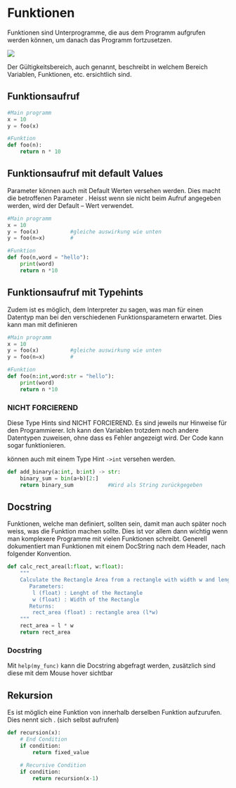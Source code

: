 # Funktionen

Funktionen sind Unterprogramme, die aus dem Programm aufgrufen werden können, um danach das Programm fortzusetzen.

![](image/Funktionsaufbau.png){fig-alt="Funktionsaufbau"}

Der Gültigkeitsbereich, auch \textbf{Scope} genannt, beschreibt in welchem Bereich Variablen, Funktionen, etc. ersichtlich sind.

## Funktionsaufruf

``` python
#Main programm
x = 10
y = foo(x)

#Funktion
def foo(n):
    return n * 10
```

## Funktionsaufruf mit default Values

Parameter können auch mit Default Werten versehen werden. Dies macht die betroffenen Parameter \textbf{optional}. Heisst wenn sie nicht beim Aufruf angegeben werden, wird der Default -- Wert verwendet.

``` python
#Main programm
x = 10
y = foo(x)          #gleiche auswirkung wie unten
y = foo(n=x)        #

#Funktion
def foo(n,word = "hello"):
    print(word)
    return n *10
```

## Funktionsaufruf mit Typehints

Zudem ist es möglich, dem Interpreter zu sagen, was man für einen Datentyp man bei den verschiedenen Funktionsparametern erwartet. Dies kann man mit \textbf{:datatype} definieren

``` python
#Main programm
x = 10
y = foo(x)          #gleiche auswirkung wie unten
y = foo(n=x)        #

#Funktion
def foo(n:int,word:str = "hello"):
    print(word)
    return n *10
```

::: callout-important
### NICHT FORCIEREND

Diese Type Hints sind NICHT FORCIEREND. Es sind jeweils nur Hinweise für den Programmierer. Ich kann den Variablen trotzdem noch andere Datentypen zuweisen, ohne dass es Fehler angezeigt wird. Der Code kann sogar funktionieren.
:::

\textbf{Rückgabewerte} können auch mit einem Type Hint `->int` versehen werden.

``` python
def add_binary(a:int, b:int) -> str:
    binary_sum = bin(a+b)[2:]
    return binary_sum           #Wird als String zurückgegeben
```

## Docstring

Funktionen, welche man definiert, sollten \textbf{immer dokumentiert} sein, damit man auch später noch weiss, was die Funktion machen sollte. Dies ist vor allem dann wichtig wenn man komplexere Programme mit vielen Funktionen schreibt. Generell dokumentiert man Funktionen mit einem DocString nach dem Header, nach folgender Konvention.

``` python
def calc_rect_area(l:float, w:float):
    """ 
    Calculate the Rectangle Area from a rectangle with width w and length l.
       Parameters: 
        l (float) : Lenght of the Rectangle
        w (float) : Width of the Rectangle
       Returns:
        rect_area (float) : rectangle area (l*w)
    """
    rect_area = l * w
    return rect_area
```

::: callout-tip
### Docstring

Mit `help(my_func)` kann die Docstring abgefragt werden, zusätzlich sind diese mit dem Mouse hover sichtbar
:::

## Rekursion

Es ist möglich eine Funktion von innerhalb derselben Funktion aufzurufen. Dies nennt sich \textbf{Rekursion}. (sich selbst aufrufen)

``` python
def recursion(x):
    # End Condition
    if condition:
        return fixed_value
    
    # Recursive Condition
    if condition:
        return recursion(x-1)
```
